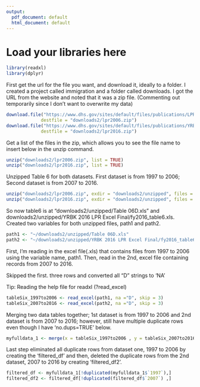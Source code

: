 ```yaml
---
output:
  pdf_document: default
  html_document: default
---
```

# Load your libraries here

```r
library(readxl)
library(dplyr)
```

First get the url for the file you want, and download it, ideally to a folder. I created a project called immigration and a folder called downloads. I got the URL from the website and noted that it was a zip file. (Commenting out temporarily since I don't want to overwrite my data)

```r
download.file("https://www.dhs.gov/sites/default/files/publications/LPR2006_0.zip",
             destfile = "downloads2/lpr2006.zip")
download.file("https://www.dhs.gov/sites/default/files/publications/YRBK%202016%20LPR%20Excel%20Final_0.zip",
             destfile = "downloads2/lpr2016.zip")
```


Get a list of the files in the zip, which allows you to see the file name to insert below in the unzip command.

```r
unzip("downloads2/lpr2006.zip", list = TRUE)
unzip("downloads2/lpr2016.zip", list = TRUE)
```

Unzipped Table 6 for both datasets.  First dataset is from 1997 to 2006; Second dataset is from 2007 to 2016.

```r
unzip("downloads2/lpr2006.zip", exdir = "downloads2/unzipped", files = "Table 06D.xls")
unzip("downloads2/lpr2016.zip", exdir = "downloads2/unzipped", files = "YRBK 2016 LPR Excel Final/fy2016_table6.xls")

```

So now table6 is at "downloads2/unzipped/Table 06D.xls" and downloads2/unzipped/YRBK 2016 LPR Excel Final/fy2016_table6.xls. Created two variables for both unzipped files, path1 and path2.

```r
path1 <- "~/downloads2/unzipped/Table 06D.xls"
path2 <- "~/downloads2/unzipped/YRBK 2016 LPR Excel Final/fy2016_table6.xls"

```

First, I'm reading in the excel file(.xls) that contains files from 1997 to 2006 using the variable name, path1. Then, read in the 2nd, excel file containing records from 2007 to 2016.

Skipped the first. three rows and converted all "D" strings to 'NA'

Tip: Reading the help file for readxl (?read_excel)

```r
tableSix_1997to2006 <- read_excel(path1, na ="D", skip = 3)
tableSix_2007to2016 <- read_excel(path2, na ="D", skip = 3)

```

Merging two data tables together; 1st dataset is from 1997 to 2006 and 2nd dataset is from 2007 to 2016; however, still have multiple duplicate rows even though I have 'no.dups=TRUE' below.

```r
myfulldata_1 <- merge(x = tableSix_1997to2006 , y = tableSix_2007to2016, sort = F, no.dups = T)

```

Last step eliminated all duplicate rows from dataset one, 1997 to 2006 by creating the 'filtered_df' and then, deleted the duplicate rows from the 2nd dataset, 2007 to 2016 by creating 'filtered_df2'.

```r
filtered_df <- myfulldata_1[!duplicated(myfulldata_1$`1997`),]
filtered_df2 <- filtered_df[!duplicated(filtered_df$`2007`) ,]

```
